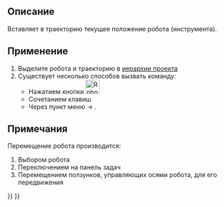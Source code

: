 <languages/>

{{Docnav/ru
|[[Robot_SetDefaultValues/ru|Установка значений по умолчанию]]
|[[Robot_InsertWaypointPre/ru|Insert a waypoint preselected]]
|[[Robot_Workbench/ru|Верстак Robot]]
|IconL=Robot_SetDefaultValues.svg
|IconR=Robot_InsertWaypointPre.svg
|IconC=Workbench_Robot.svg
}}

{{GuiCommand/ru
|Name/ru=Вставить точку в траекторию
|Name=Robot_InsertWaypoint
|MenuLocation=Робот → Вставить в траекторию
|Workbenches=[[Robot_Workbench/ru|Robot]]
|Shortcut={{KEY|A}}
|SeeAlso=
}}

==Описание==

Вставляет в траекторию текущее положение робота (инструмента).

==Применение==

# Выделите робота и траекторию в [[Tree_view/ru|иерархии проекта]]
# Существует несколько способов вызвать команду:
#* Нажатием кнопки [[Image:Robot_InsertWaypoint.svg|32px]] 
#* Сочетанием клавиш {{KEY|A}}
#* Через пункт меню {{KEY|Robot}}  →  {{KEY|[[Image:Robot_InsertWaypoint.svg|32px]]Вставить в траекторию}}.

==Примечания==

Перемещение робота производится:
# Выбором робота
# Переключением на панель задач
# Перемещением ползунков, управляющих осями робота, для его передвижения


{{Docnav/ru
|[[Robot_SetDefaultValues/ru|Установка значений по умолчанию]]
|[[Robot_InsertWaypointPre/ru|Insert a waypoint preselected]]
|[[Robot_Workbench/ru|Верстак Robot]]
|IconL=Robot_SetDefaultValues.svg
|IconR=Robot_InsertWaypointPre.svg
|IconC=Workbench_Robot.svg
}}

{{Robot_Tools_navi{{#translation:}}}}
{{Userdocnavi{{#translation:}}}}